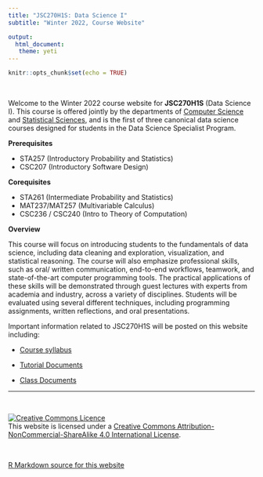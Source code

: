 ```yaml
---
title: "JSC270H1S: Data Science I"
subtitle: "Winter 2022, Course Website"

output: 
  html_document:
   theme: yeti
---
```


```r
knitr::opts_chunk$set(echo = TRUE)
```

<br>

  Welcome to the Winter 2022 course website for __JSC270H1S__ (Data Science I). This course is offered jointly by the departments of [Computer Science](https://www.utoronto.ca) and [Statistical Sciences](http://utstat.toronto.edu), and is the first of three canonical data science courses designed for students in the Data Science Specialist Program. 

__Prerequisites__

- STA257 (Introductory Probability and Statistics)
- CSC207 (Introductory Software Design)

__Corequisites__

- STA261 (Intermediate Probability and Statistics)
- MAT237/MAT257 (Multivariable Calculus) 
- CSC236 / CSC240 (Intro to Theory of Computation)

__Overview__

  This course will focus on introducing students to the fundamentals of data science, including data cleaning and exploration, visualization, and statistical reasoning. The course will also emphasize professional skills, such as oral/ written communication, end-to-end workflows, teamwork, and state-of-the-art computer programming tools. The practical applications of these skills will be demonstrated through guest lectures with experts from academia and industry, across a variety of disciplines. Students will be evaluated using several different techniques, including programming assignments, written reflections, and oral presentations.


Important information related to JSC270H1S will be posted on this website including:

 - [Course syllabus](syllabus.html)
 
 - [Tutorial Documents](tut_docs.html)
 
 - [Class Documents](class_docs.html) 
 
 ******
<br>

<a rel="license" href="http://creativecommons.org/licenses/by-nc-sa/4.0/"><img alt="Creative Commons Licence" style="border-width:0" src="https://i.creativecommons.org/l/by-nc-sa/4.0/88x31.png" /></a><br />This website is licensed under a <a rel="license" href="http://creativecommons.org/licenses/by-nc-sa/4.0/">Creative Commons Attribution-NonCommercial-ShareAlike 4.0 International License</a>.

<br>

<a href="https://github.com/JSC270/JSC270.github.io">R Markdown source for this website</a>


